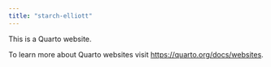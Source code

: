```yaml
---
title: "starch-elliott"
---
```


This is a Quarto website.

To learn more about Quarto websites visit <https://quarto.org/docs/websites>.
